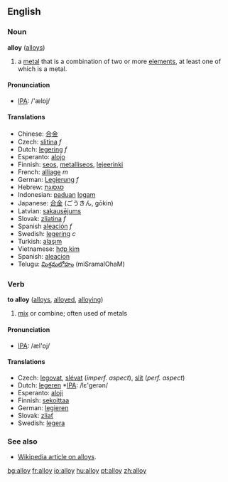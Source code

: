 ==English==

===Noun===
'''alloy''' ([[alloys]])

#a [[metal]] that is a combination of two or more [[element]]s, at least one of which is a metal. 

====Pronunciation====
*[[w:IPA|IPA]]: /'ælɒj/

====Translations====
*Chinese: [[合金]]
*Czech: [[slitina]] ''f''
*Dutch: [[legering]] ''f''
*Esperanto: [[alojo]]
*Finnish: [[seos]], [[metalliseos]], [[lejeerinki]]
*French: [[alliage]] ''m''
*German: [[Legierung]] ''f''
*Hebrew: [[סגסוגת]]
*Indonesian: [[padu|paduan]] [[logam]]
*Japanese: [[合金]] (ごうきん, gōkin)
*Latvian: [[sakausējums]] {{m}}
*Slovak: [[zliatina]] ''f''
*Spanish [[aleación]] ''f''
*Swedish: [[legering]] ''c''
*Turkish: [[alaşım]]
*Vietnamese: [[hợp kim]]
*Spanish: [[aleacion]]
*Telugu: [[మిశ్రమలోహం]] (miSramalOhaM)

===Verb===
'''to alloy''' ([[alloys]], [[alloyed]], [[alloying]])

# [[mix]] or combine; often used of metals

====Pronunciation====
*[[w:IPA|IPA]]: /æl'ɒj/

====Translations====
*Czech: [[legovat]], [[slévat]] (''imperf. aspect''), [[slít]] (''perf. aspect'')
*Dutch: [[legeren]] *[[w:IPA|IPA]]: /lε'gerən/
*Esperanto: [[aloji]]
*Finnish: [[sekoittaa]]
*German: [[legieren]]
*Slovak: [[zliať]]
*Swedish: [[legera]]

===See also===
*[[w:alloy|Wikipedia article on alloys]].

[[bg:alloy]]
[[fr:alloy]]
[[io:alloy]]
[[hu:alloy]]
[[pt:alloy]]
[[zh:alloy]]